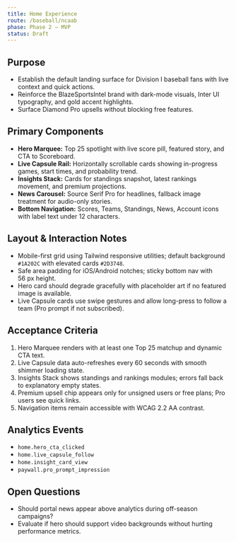 ```yaml
---
title: Home Experience
route: /baseball/ncaab
phase: Phase 2 – MVP
status: Draft
---
```


## Purpose
- Establish the default landing surface for Division I baseball fans with live context and quick actions.
- Reinforce the BlazeSportsIntel brand with dark-mode visuals, Inter UI typography, and gold accent highlights.
- Surface Diamond Pro upsells without blocking free features.

## Primary Components
- **Hero Marquee:** Top 25 spotlight with live score pill, featured story, and CTA to Scoreboard.
- **Live Capsule Rail:** Horizontally scrollable cards showing in-progress games, start times, and probability trend.
- **Insights Stack:** Cards for standings snapshot, latest rankings movement, and premium projections.
- **News Carousel:** Source Serif Pro for headlines, fallback image treatment for audio-only stories.
- **Bottom Navigation:** Scores, Teams, Standings, News, Account icons with label text under 12 characters.

## Layout & Interaction Notes
- Mobile-first grid using Tailwind responsive utilities; default background `#1A202C` with elevated cards `#2D3748`.
- Safe area padding for iOS/Android notches; sticky bottom nav with 56 px height.
- Hero card should degrade gracefully with placeholder art if no featured image is available.
- Live Capsule cards use swipe gestures and allow long-press to follow a team (Pro prompt if not subscribed).

## Acceptance Criteria
1. Hero Marquee renders with at least one Top 25 matchup and dynamic CTA text.
2. Live Capsule data auto-refreshes every 60 seconds with smooth shimmer loading state.
3. Insights Stack shows standings and rankings modules; errors fall back to explanatory empty states.
4. Premium upsell chip appears only for unsigned users or free plans; Pro users see quick links.
5. Navigation items remain accessible with WCAG 2.2 AA contrast.

## Analytics Events
- `home.hero_cta_clicked`
- `home.live_capsule_follow`
- `home.insight_card_view`
- `paywall.pro_prompt_impression`

## Open Questions
- Should portal news appear above analytics during off-season campaigns?
- Evaluate if hero should support video backgrounds without hurting performance metrics.

